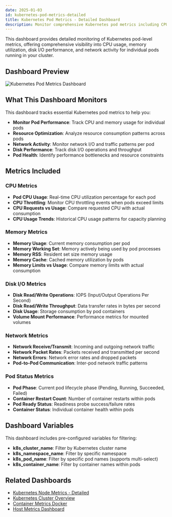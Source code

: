 ```yaml
---
date: 2025-01-03
id: kubernetes-pod-metrics-detailed
title: Kubernetes Pod Metrics - Detailed Dashboard
description: Monitor comprehensive Kubernetes pod metrics including CPU, memory, disk I/O, and network performance for individual pods in your cluster.
---
```


This dashboard provides detailed monitoring of Kubernetes pod-level metrics, offering comprehensive visibility into CPU usage, memory utilization, disk I/O performance, and network activity for individual pods running in your cluster.

## Dashboard Preview

![Kubernetes Pod Metrics Dashboard](/img/docs/dashboards/kubernetes-pod-metrics-detailed.png)

<div className="flex justify-center">
  <DashboardActions 
    dashboardJsonUrl="https://raw.githubusercontent.com/SigNoz/dashboards/refs/heads/main/k8s-infra-metrics/kubernetes-pod-metrics-detailed.json"
    dashboardName="Kubernetes Pod Metrics Detailed"
  />
</div>

## What This Dashboard Monitors

This dashboard tracks essential Kubernetes pod metrics to help you:

- **Monitor Pod Performance**: Track CPU and memory usage for individual pods
- **Resource Optimization**: Analyze resource consumption patterns across pods
- **Network Activity**: Monitor network I/O and traffic patterns per pod
- **Disk Performance**: Track disk I/O operations and throughput
- **Pod Health**: Identify performance bottlenecks and resource constraints

## Metrics Included

### CPU Metrics
- **Pod CPU Usage**: Real-time CPU utilization percentage for each pod
- **CPU Throttling**: Monitor CPU throttling events when pods exceed limits
- **CPU Requests vs Usage**: Compare requested CPU with actual consumption
- **CPU Usage Trends**: Historical CPU usage patterns for capacity planning

### Memory Metrics
- **Memory Usage**: Current memory consumption per pod
- **Memory Working Set**: Memory actively being used by pod processes
- **Memory RSS**: Resident set size memory usage
- **Memory Cache**: Cached memory utilization by pods
- **Memory Limits vs Usage**: Compare memory limits with actual consumption

### Disk I/O Metrics
- **Disk Read/Write Operations**: IOPS (Input/Output Operations Per Second)
- **Disk Read/Write Throughput**: Data transfer rates in bytes per second
- **Disk Usage**: Storage consumption by pod containers
- **Volume Mount Performance**: Performance metrics for mounted volumes

### Network Metrics
- **Network Receive/Transmit**: Incoming and outgoing network traffic
- **Network Packet Rates**: Packets received and transmitted per second
- **Network Errors**: Network error rates and dropped packets
- **Pod-to-Pod Communication**: Inter-pod network traffic patterns

### Pod Status Metrics
- **Pod Phase**: Current pod lifecycle phase (Pending, Running, Succeeded, Failed)
- **Container Restart Count**: Number of container restarts within pods
- **Pod Ready Status**: Readiness probe success/failure rates
- **Container Status**: Individual container health within pods

## Dashboard Variables

This dashboard includes pre-configured variables for filtering:

- **k8s_cluster_name**: Filter by Kubernetes cluster name
- **k8s_namespace_name**: Filter by specific namespace
- **k8s_pod_name**: Filter by specific pod names (supports multi-select)
- **k8s_container_name**: Filter by container names within pods

## Related Dashboards

- [Kubernetes Node Metrics - Detailed](/docs/dashboards/dashboard-templates/kubernetes-node-metrics-detailed)
- [Kubernetes Cluster Overview](/docs/dashboards/dashboard-templates/kubernetes-cluster-overview)
- [Container Metrics Docker](/docs/dashboards/dashboard-templates/container-metrics-docker)
- [Host Metrics Dashboard](/docs/dashboards/dashboard-templates/hostmetrics)